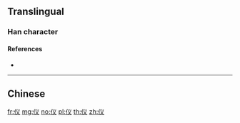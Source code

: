 {{character info/new}}
{{also|儀}}
==Translingual==

===Han character===
{{Han char|rn=9|rad=人|as=03|sn=5|four=|canj=OIK,XOIK|ids=⿰亻义}}

====References====
* {{Han ref|kx=0094.051|hdz=10114.080|uh=4EEA|ud=20202}}

----

==Chinese==
{{zh-see|儀}}

[[fr:仪]]
[[mg:仪]]
[[no:仪]]
[[pl:仪]]
[[th:仪]]
[[zh:仪]]